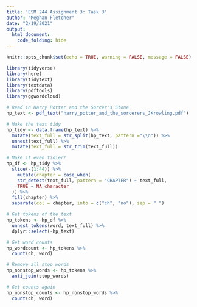 ```yaml
---
title: 'ESM 244 Assignment 3: Task 3'
author: "Meghan Fletcher"
date: "2/19/2021"
output: 
  html_document:
    code_folding: hide
---
```


```r
knitr::opts_chunk$set(echo = TRUE, warning = FALSE, message = FALSE)

library(tidyverse)
library(here)
library(tidytext)
library(textdata)
library(pdftools)
library(ggwordcloud)
```

```r
# Read in Harry Potter and the Sorcer's Stone
hp_text <- pdf_text("harry_potter_and_the_sorcerers_JKrowling.pdf")
```

```r
# Make the text tidy
hp_tidy <- data.frame(hp_text) %>% 
  mutate(text_full = str_split(hp_text, pattern ="\\n")) %>% 
  unnest(text_full) %>% 
  mutate(text_full = str_trim(text_full))
```

```r
# Make it even tidier!
hp_df <- hp_tidy %>% 
  slice(-(1:44)) %>% 
    mutate(chapter = case_when(
    str_detect(text_full, pattern = "CHAPTER") ~ text_full,
    TRUE ~ NA_character_
  )) %>% 
  fill(chapter) %>% 
  separate(col = chapter, into = c("ch", "no"), sep = " ") 
```

```r
# Get tokens of the text
hp_tokens <- hp_df %>% 
  unnest_tokens(word, text_full) %>% 
  dplyr::select(-hp_text) 

# Get word counts
hp_wordcount <- hp_tokens %>% 
  count(ch, word)
```

```r
# Remove all stop words
hp_nonstop_words <- hp_tokens %>% 
  anti_join(stop_words)

# Get counts again
hp_nonstop_counts <- hp_nonstop_words %>% 
  count(ch, word)
```


